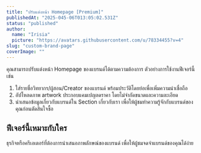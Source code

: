 ```yaml
---
title: "ปรับแต่งหน้า Homepage [Premium]"
publishedAt: "2025-045-06T013:05:02.531Z"
status: "published"
author:
  name: "Irisia"
  picture: "https://avatars.githubusercontent.com/u/78334455?v=4"
slug: "custom-brand-page"
coverImage: ""
---
```


คุณสามารถปรับแต่งหน้า Homepage ของแบรนด์ได้ตามความต้องการ ตัวอย่างการใช้งานฟีเจอร์นี้ เช่น

1. ใส่รายชื่อวิทยากร/ผู้สอน/Creator ของแบรนด์ พร้อมประวัติโดยย่อเพื่อเพิ่มความน่าเชื่อถือ
2. อัปโหลดภาพ artwork ประกอบแคมเปญลดราคา โดยไม่จำกัดขนาดและความละเอียด
3. นำเสนอข้อมูลเกี่ยวกับแบรนด์ใน Section เกี่ยวกับเรา เพื่อให้ผู้ชมทำความรู้จักกับแบรนด์ของคุณก่อนตัดสินใจซื้อ

## ฟีเจอร์นี้เหมาะกับใคร

ธุรกิจหรือครีเอเตอร์ที่ต้องการนำเสนอภาพลักษณ์ของแบรนด์ เพื่อให้ผู้ชมจดจำแบรนด์ของคุณได้ง่าย
